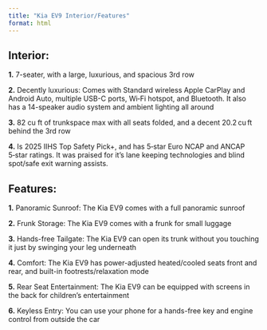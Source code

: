 ```yaml
---
title: "Kia EV9 Interior/Features"
format: html
---
```


## Interior:

**1.** 7-seater, with a large, luxurious, and spacious 3rd row

**2.** Decently luxurious: Comes with  Standard wireless Apple CarPlay and Android Auto, multiple USB-C ports, Wi‑Fi hotspot, and Bluetooth. It also has a 14-speaker audio system and ambient lighting all around

**3.** 82 cu ft of trunkspace max with all seats folded, and a decent 20.2 cu ft behind the 3rd row

**4.** Is 2025 IIHS Top Safety Pick+, and has 5‑star Euro NCAP and ANCAP 5‑star ratings. It was praised for it’s lane keeping technologies and blind spot/safe exit warning assists.

## Features:

**1.** Panoramic Sunroof: The Kia EV9 comes with a full panoramic sunroof

**2.** Frunk Storage: The Kia EV9 comes with a frunk for small luggage

**3.** Hands-free Tailgate: The Kia EV9 can open its trunk without you touching it just by swinging your leg underneath

**4.** Comfort: The Kia EV9 has power-adjusted heated/cooled seats front and rear, and built-in footrests/relaxation mode

**5.** Rear Seat Entertainment: The Kia EV9 can be equipped with screens in the back for children’s entertainment

**6.** Keyless Entry: You can use your phone for a hands-free key and engine control from outside the car
